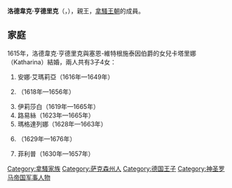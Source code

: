 {{Multiple issues|
{{Expand language|1=en|time=2021-01-31T04:51:04+00:00}}
{{Unreferenced|time=2021-01-31T04:51:04+00:00}}
}}
{{Infobox noble
| name        = 洛德韋克·亨德里克
| image       = Lodewijk Hendrik van Nassau-Dillenburg, after Anthony van Dyck.jpg
| succession  = 拿騷-迪倫堡親王
| reign       = 1654年 — 1662年
| successor   = [[拿騷-迪倫堡的亨德里克|亨德里克]]
| birth_date  = {{birth_date|1594|5|9|df=yes}}
| birth_place = [[薩爾布魯根|薩爾布魯根]]
| death_date  = {{death date and age|1662|7|12|1594|5|9|df=yes}}
| death_place = [[迪倫堡|迪倫堡]]
| noble family= [[拿騷王朝|拿騷王朝]]
| father      = [[拿騷-迪倫堡的喬治|拿騷-迪倫堡的喬治]]
| mother      = 安娜·艾瑪莉亞
}}
'''洛德韋克·亨德里克'''（{{lang-nl|Lodewijk Hendrik}}，{{bd|1594年|5月9日|1662年|7月12日|}}），{{link-nl|拿騷-迪倫堡|Nassau-Dillenburg}}親王，[[拿騷王朝|拿騷王朝]]的成員。

== 家庭 ==
1615年，洛德韋克·亨德里克與塞恩-維特根施泰因伯爵{{le|路德維希一世 (塞恩-維特根施泰因)|Louis I, Count of Sayn-Wittgenstein|路德維希一世}}的女兒卡塔里娜（Katharina）結婚，兩人共有3子4女：
# 安娜·艾瑪莉亞（1616年—1649年）
# {{le|喬治·洛德韋克 (拿騷-迪倫堡)|George Louis, Prince of Nassau-Dillenburg|喬治·洛德韋克}}（1618年—1656年）
# 伊莉莎白（1619年—1665年）
# 路易絲（1623年—1665年）
# 瑪格達列娜（1628年—1663年）
# {{le|拿騷-紹姆堡的阿道夫|Adolph, Prince of Nassau-Schaumburg|阿道夫}}（1629年—1676年）
# 菲利普（1630年—1657年）

[[Category:拿騷家族|Category:拿騷家族]]
[[Category:萨克森州人|Category:萨克森州人]]
[[Category:德国王子|Category:德国王子]]
[[Category:神圣罗马帝国军事人物|Category:神圣罗马帝国军事人物]]